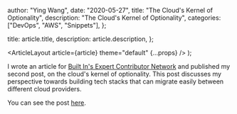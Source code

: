 
  author: "Ying Wang",
  date: "2020-05-27",
  title: "The Cloud's Kernel of Optionality",
  description: "The Cloud's Kernel of Optionality",
  categories: ["DevOps", "AWS", "Snippets"],
};

  title: article.title,
  description: article.description,
};

  <ArticleLayout article={article} theme="default" {...props} />
);

I wrote an article for [Built In's Expert Contributor
Network](https://builtin.com/expert-contributors) and published my second post,
on the cloud's kernel of optionality. This post discusses my perspective towards
building tech stacks that can migrate easily between different cloud providers.

You can see the post
[here](https://builtin.com/cloud-computing/clouds-kernel-optionality).
